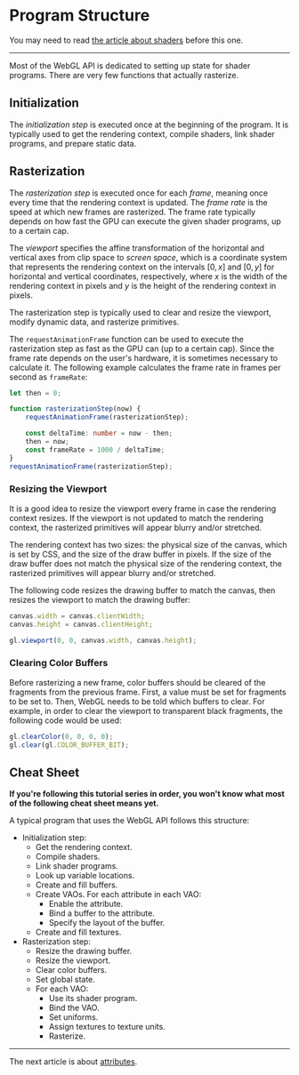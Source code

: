 # Program Structure

You may need to read [the article about shaders](/a/webgl/shaders) before this one.

---

Most of the WebGL API is dedicated to setting up state for shader programs. There are very few
functions that actually rasterize.

## Initialization

The _initialization step_ is executed once at the beginning of the program. It is typically used to
get the rendering context, compile shaders, link shader programs, and prepare static data.

## Rasterization

The _rasterization step_ is executed once for each _frame_, meaning once every time that the rendering
context is updated. The _frame rate_ is the speed at which new frames are rasterized. The frame rate
typically depends on how fast the GPU can execute the given shader programs, up to a certain cap.

The _viewport_ specifies the affine transformation of the horizontal and vertical axes from clip space
to _screen space_, which is a coordinate system that represents the rendering context on the intervals
$[0,x]$ and $[0,y]$ for horizontal and vertical coordinates, respectively, where $x$ is the width of
the rendering context in pixels and $y$ is the height of the rendering context in pixels.

The rasterization step is typically used to clear and resize the viewport, modify dynamic data, and
rasterize primitives.

The `requestAnimationFrame` function can be used to execute the rasterization step as fast as the GPU
can (up to a certain cap). Since the frame rate depends on the user's hardware, it is sometimes necessary
to calculate it. The following example calculates the frame rate in frames per second as `frameRate`:

```ts
let then = 0;

function rasterizationStep(now) {
	requestAnimationFrame(rasterizationStep);

	const deltaTime: number = now - then;
	then = now;
	const frameRate = 1000 / deltaTime;
}
requestAnimationFrame(rasterizationStep);
```

### Resizing the Viewport

It is a good idea to resize the viewport every frame in case the rendering context resizes. If the
viewport is not updated to match the rendering context, the rasterized primitives will appear blurry
and/or stretched.

The rendering context has two sizes: the physical size of the canvas, which is set by CSS, and the size
of the draw buffer in pixels. If the size of the draw buffer does not match the physical size of the
rendering context, the rasterized primitives will appear blurry and/or stretched.

The following code resizes the drawing buffer to match the canvas, then resizes the viewport to match
the drawing buffer:

```ts
canvas.width = canvas.clientWidth;
canvas.height = canvas.clientHeight;

gl.viewport(0, 0, canvas.width, canvas.height);
```

### Clearing Color Buffers

Before rasterizing a new frame, color buffers should be cleared of the fragments from the previous frame.
First, a value must be set for fragments to be set to. Then, WebGL needs to be told which buffers to clear.
For example, in order to clear the viewport to transparent black fragments, the following code would be used:

```ts
gl.clearColor(0, 0, 0, 0);
gl.clear(gl.COLOR_BUFFER_BIT);
```

## Cheat Sheet

**If you're following this tutorial series in order, you won't know what most of the following cheat sheet means yet.**

A typical program that uses the WebGL API follows this structure:

- Initialization step:
  - Get the rendering context.
  - Compile shaders.
  - Link shader programs.
  - Look up variable locations.
  - Create and fill buffers.
  - Create VAOs. For each attribute in each VAO:
    - Enable the attribute.
    - Bind a buffer to the attribute.
    - Specify the layout of the buffer.
  - Create and fill textures.
- Rasterization step:
  - Resize the drawing buffer.
  - Resize the viewport.
  - Clear color buffers.
  - Set global state.
  - For each VAO:
    - Use its shader program.
    - Bind the VAO.
    - Set uniforms.
    - Assign textures to texture units.
    - Rasterize.

---

The next article is about [attributes](/a/webgl/attributes).
